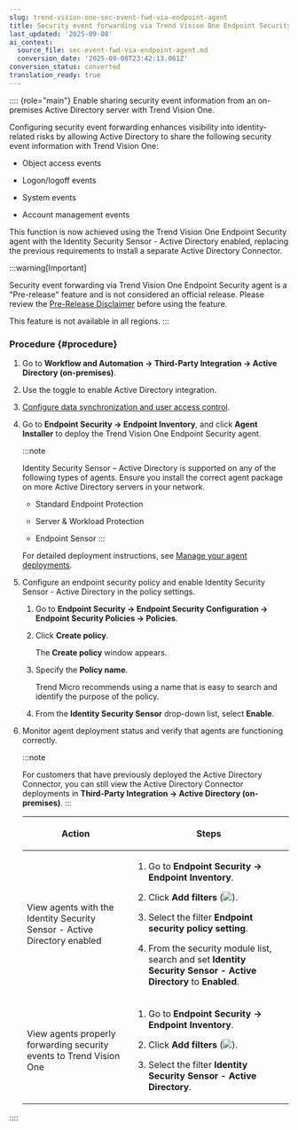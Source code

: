 ```yaml
---
slug: trend-vision-one-sec-event-fwd-via-endpoint-agent
title: Security event forwarding via Trend Vision One Endpoint Security agent
last_updated: '2025-09-08'
ai_context:
  source_file: sec-event-fwd-via-endpoint-agent.md
  conversion_date: '2025-09-08T23:42:13.061Z'
conversion_status: converted
translation_ready: true
---
```


:::: {role="main"}
Enable sharing security event information from an on-premises Active Directory server with Trend Vision One.

Configuring security event forwarding enhances visibility into identity-related risks by allowing Active Directory to share the following security event information with Trend Vision One:

- Object access events

- Logon/logoff events

- System events

- Account management events

This function is now achieved using the Trend Vision One Endpoint Security agent with the Identity Security Sensor - Active Directory enabled, replacing the previous requirements to install a separate Active Directory Connector.

:::warning[Important]

Security event forwarding via Trend Vision One Endpoint Security agent is a "Pre-release" feature and is not considered an official release. Please review the [Pre-Release Disclaimer](pre-release-disclaimer.mdx) before using the feature.

This feature is not available in all regions.
:::

### Procedure {#procedure}

1.  Go to **Workflow and Automation → Third-Party Integration → Active Directory (on-premises)**.

2.  Use the toggle to enable Active Directory integration.

3.  [Configure data synchronization and user access control](adfs-user-access-control.mdx).

4.  Go to **Endpoint Security → Endpoint Inventory**, and click **Agent Installer** to deploy the Trend Vision One Endpoint Security agent.

    :::note

    Identity Security Sensor – Active Directory is supported on any of the following types of agents. Ensure you install the correct agent package on more Active Directory servers in your network.

    - Standard Endpoint Protection

    - Server & Workload Protection

    - Endpoint Sensor
    :::

    For detailed deployment instructions, see [Manage your agent deployments](manage-your-agent-deployments.mdx).

5.  Configure an endpoint security policy and enable Identity Security Sensor - Active Directory in the policy settings.

    1.  Go to **Endpoint Security → Endpoint Security Configuration → Endpoint Security Policies → Policies**.

    2.  Click **Create policy**.

        The **Create policy** window appears.

    3.  Specify the **Policy name**.

        Trend Micro recommends using a name that is easy to search and identify the purpose of the policy.

    4.  From the **Identity Security Sensor** drop-down list, select **Enable**.

6.  Monitor agent deployment status and verify that agents are functioning correctly.

    :::note

    For customers that have previously deployed the Active Directory Connector, you can still view the Active Directory Connector deployments in **Third-Party Integration → Active Directory (on-premises)**.
    :::

    <table>
    <colgroup>
    <col style="width: 40%" />
    <col style="width: 60%" />
    </colgroup>
    <thead>
    <tr>
    <th><p>Action</p></th>
    <th><p>Steps</p></th>
    </tr>
    </thead>
    <tbody>
    <tr>
    <td><p>View agents with the Identity Security Sensor - Active Directory enabled</p></td>
    <td><ol>
    <li><p>Go to <strong>Endpoint Security → Endpoint Inventory</strong>.</p></li>
    <li><p>Click <strong>Add filters</strong> (<img src="./images/endpointSecurityFilterIcon=20230614105454.webp" />).</p></li>
    <li><p>Select the filter <strong>Endpoint security policy setting</strong>.</p></li>
    <li><p>From the security module list, search and set <strong>Identity Security Sensor - Active Directory</strong> to <strong>Enabled</strong>.</p></li>
    </ol></td>
    </tr>
    <tr>
    <td><p>View agents properly forwarding security events to Trend Vision One</p></td>
    <td><ol>
    <li><p>Go to <strong>Endpoint Security → Endpoint Inventory</strong>.</p></li>
    <li><p>Click <strong>Add filters</strong> (<img src="./images/endpointSecurityFilterIcon=20230614105454.webp" />).</p></li>
    <li><p>Select the filter <strong>Identity Security Sensor - Active Directory</strong>.</p></li>
    </ol></td>
    </tr>
    </tbody>
    </table>
::::
